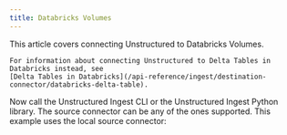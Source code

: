 ```yaml
---
title: Databricks Volumes
---
```


<Note>
    This article covers connecting Unstructured to Databricks Volumes.
    
    For information about connecting Unstructured to Delta Tables in Databricks instead, see 
    [Delta Tables in Databricks](/api-reference/ingest/destination-connector/databricks-delta-table).
</Note>


<SharedContentDatabricksVolumes/>
<SharedAPIKeyURL/>

Now call the Unstructured Ingest CLI or the Unstructured Ingest Python library. The source connector can be any of the ones supported. This example uses the local source connector:


<CodeGroup>
  <DatabricksVolumesAPISh />
  <DatabricksVolumesAPIPyV2 />
  <DatabricksVolumesAPIPyV1 />
</CodeGroup>
